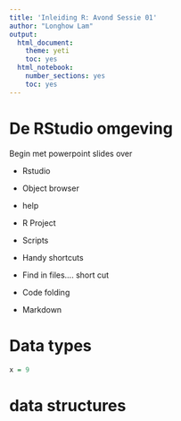 ```yaml
---
title: 'Inleiding R: Avond Sessie 01'
author: "Longhow Lam"
output:
  html_document:
    theme: yeti
    toc: yes
  html_notebook:
    number_sections: yes
    toc: yes
---
```



# De RStudio omgeving

Begin met powerpoint slides over 

* Rstudio
* Object browser
* help

* R Project

* Scripts

* Handy shortcuts
+ Find in files.... short cut
+ Code folding

* Markdown


# Data types

```r
x = 9
```


# data structures
